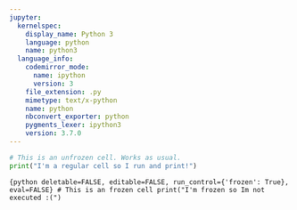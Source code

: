 ```yaml
---
jupyter:
  kernelspec:
    display_name: Python 3
    language: python
    name: python3
  language_info:
    codemirror_mode:
      name: ipython
      version: 3
    file_extension: .py
    mimetype: text/x-python
    name: python
    nbconvert_exporter: python
    pygments_lexer: ipython3
    version: 3.7.0
---
```


```python
# This is an unfrozen cell. Works as usual.
print("I'm a regular cell so I run and print!")
```

```{python deletable=FALSE, editable=FALSE, run_control={'frozen': True}, eval=FALSE}
# This is an frozen cell
print("I'm frozen so Im not executed :(")
```
